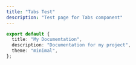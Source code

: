 ```yaml
---
title: "Tabs Test"
description: "Test page for Tabs component"
---
```


```typescript
export default {
  title: "My Documentation",
  description: "Documentation for my project",
  theme: "minimal",
};
```
